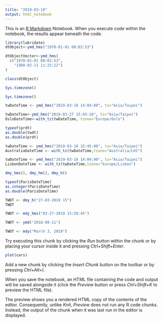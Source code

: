 ```yaml
---
title: "2019-03-10"
output: html_notebook
---
```


This is an [R Markdown](http://rmarkdown.rstudio.com) Notebook. When you execute code within the notebook, the results appear beneath the code. 
```r
library(lubridate)
dtObject<-ymd_hms("1970-01-01 00:02:53")
```

```r
dtObjectVector<-ymd_hms(
  c("1970-01-01 00:02:53",
    "1980-02-11 11:25:22")
)
```

```r
class(dtObject)
```

```r
Sys.timezone()
```

```r
Sys.timezone()
```

```r
twDateTime <- ymd_hms("2019-03-18 14:04:00", tz="Asia/Taipei")
```

```r
twDateTime<-ymd_hms("2019-03-27 15:43:10", tz="Asia/Taipei")
OsloDateTime<-with_tz(twDateTime, tzone="Europe/Oslo")
```

```r
typeof(prdt)
as.double(twdt)
as.double(prdt)
```

```r
twDateTime <- ymd_hms("2019-03-18 15:45:00", tz="Asia/Taipei")
AustraliaDateTime <- with_tz(twDateTime,tzone="Australia/LHI")
```

```r
twDateTime <- ymd_hms("2019-03-18 14:04:00", tz="Asia/Taipei")
LisbonDateTime <- with_tz(twDateTime,tzone="Europe/Lisbon")
```

```r
dmy_hms(), dmy_hm(), dmy_h()
```

```r
typeof(ParisDateTime)
as.integer(ParisDateTime)
as.double(ParisDateTime)
```

```r
TWDT <- dmy_h("27-03-2019 15")
TWDT
```

```r
TWDT <- mdy_hms("03-27-2019 15:50:45")
```

```r
TWDT <- ymd("2018-09-11")
```

```r
TWDT <- mdy("March 3, 2019")
```

Try executing this chunk by clicking the *Run* button within the chunk or by placing your cursor inside it and pressing *Ctrl+Shift+Enter*. 

```r
plot(cars)
```

Add a new chunk by clicking the *Insert Chunk* button on the toolbar or by pressing *Ctrl+Alt+I*.

When you save the notebook, an HTML file containing the code and output will be saved alongside it (click the *Preview* button or press *Ctrl+Shift+K* to preview the HTML file).

The preview shows you a rendered HTML copy of the contents of the editor. Consequently, unlike *Knit*, *Preview* does not run any R code chunks. Instead, the output of the chunk when it was last run in the editor is displayed.
